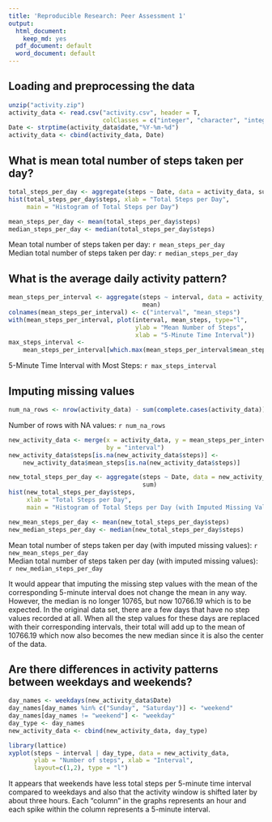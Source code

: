 ```yaml
---
title: 'Reproducible Research: Peer Assessment 1'
output:
  html_document:
    keep_md: yes
  pdf_document: default
  word_document: default
---
```



## Loading and preprocessing the data
```r
unzip("activity.zip")
activity_data <- read.csv("activity.csv", header = T, 
                          colClasses = c("integer", "character", "integer"))
Date <- strptime(activity_data$date,"%Y-%m-%d")
activity_data <- cbind(activity_data, Date)
```


## What is mean total number of steps taken per day?
```r
total_steps_per_day <- aggregate(steps ~ Date, data = activity_data, sum)
hist(total_steps_per_day$steps, xlab = "Total Steps per Day",
     main = "Histogram of Total Steps per Day")

mean_steps_per_day <- mean(total_steps_per_day$steps)
median_steps_per_day <- median(total_steps_per_day$steps)
```
Mean total number of steps taken per day: `r mean_steps_per_day`  
Median total number of steps taken per day: `r median_steps_per_day`

## What is the average daily activity pattern?
```r
mean_steps_per_interval <- aggregate(steps ~ interval, data = activity_data,
                                     mean)
colnames(mean_steps_per_interval) <- c("interval", "mean_steps")
with(mean_steps_per_interval, plot(interval, mean_steps, type="l", 
                                   ylab = "Mean Number of Steps", 
                                   xlab = "5-Minute Time Interval"))
max_steps_interval <-
    mean_steps_per_interval[which.max(mean_steps_per_interval$mean_steps),1]
```
5-Minute Time Interval with Most Steps: `r max_steps_interval`

## Imputing missing values
```r
num_na_rows <- nrow(activity_data) - sum(complete.cases(activity_data))
```
Number of rows with NA values: `r num_na_rows`  
```r
new_activity_data <- merge(x = activity_data, y = mean_steps_per_interval,
                           by = "interval")
new_activity_data$steps[is.na(new_activity_data$steps)] <-
    new_activity_data$mean_steps[is.na(new_activity_data$steps)]

new_total_steps_per_day <- aggregate(steps ~ Date, data = new_activity_data,
                                     sum)
hist(new_total_steps_per_day$steps,
     xlab = "Total Steps per Day",
     main = "Histogram of Total Steps per Day (with Imputed Missing Values)")

new_mean_steps_per_day <- mean(new_total_steps_per_day$steps)
new_median_steps_per_day <- median(new_total_steps_per_day$steps)
```
Mean total number of steps taken per day (with imputed missing values): 
`r new_mean_steps_per_day`  
Median total number of steps taken per day (with imputed missing values):
`r new_median_steps_per_day`  


It would appear that imputing the missing step values with the mean of the 
corresponding 5-minute interval does not change the mean in any way. However, 
the median is no longer 10765, but now 10766.19 which is to be expected. In the 
original data set, there are a few days that have no step values recorded at 
all. When all the step values for these days are replaced with their 
corresponding intervals, their total will add up to the mean of 10766.19 which 
now also becomes the new median since it is also the center of the data.

## Are there differences in activity patterns between weekdays and weekends?
```r
day_names <- weekdays(new_activity_data$Date)
day_names[day_names %in% c("Sunday", "Saturday")] <- "weekend"
day_names[day_names != "weekend"] <- "weekday"
day_type <- day_names
new_activity_data <- cbind(new_activity_data, day_type)

library(lattice)
xyplot(steps ~ interval | day_type, data = new_activity_data,
       ylab = "Number of steps", xlab = "Interval", 
       layout=c(1,2), type = "l")
```

It appears that weekends have less total steps per 5-minute time interval
compared to weekdays and also that the activity window is shifted later by about
three hours. Each "column" in the graphs represents an hour and each spike
within the column represents a 5-minute interval.